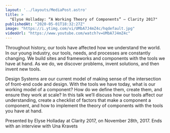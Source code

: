 ```yaml
---
layout: '../layouts/MediaPost.astro'
title: >
  "Elyse Holladay: “A Working Theory of Components” — Clarity 2017"
publishedAt: "2020-05-01T18:32:27Z"
image: "https://i.ytimg.com/vi/UMbA7J4mZ4c/hqdefault.jpg"
videoUrl: "https://www.youtube.com/watch?v=UMbA7J4mZ4c"
---
```

Throughout history, our tools have affected how we understand the world. In our young industry, our tools, needs, and processes are constantly changing. We build sites and frameworks and components with the tools we have at hand. As we do, we discover problems, invent solutions, and then invent new tools.

Design Systems are our current model of making sense of the intersection of front-end code and design. With the tools we have today, what is our working model of a component? How do we define them, create them, and ensure they work at scale? In this talk we’ll discuss how our tools affect our understanding, create a checklist of factors that make a component a component, and how to implement the theory of components with the tools you have at hand.

Presented by Elyse Holladay at Clarity 2017, on November 28th, 2017. Ends with an interview with Una Kravets
